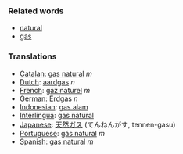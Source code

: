 ===Related words===

*[[natural]]
*[[gas]]

===Translations===
*[[Catalan]]: [[gas natural]] ''m''
*[[Dutch]]: [[aardgas]] ''n''
*[[French]]: [[gaz naturel]] ''m''
*[[German]]: [[Erdgas]] ''n''
*[[Indonesian]]: [[gas alam]]
*[[Interlingua]]: [[gas natural]]
*[[Japanese]]: [[天然ガス]] (てんねんがす, tennen-gasu)
*[[Portuguese]]: [[gás natural]] ''m''
*[[Spanish]]: [[gas natural]] ''m''